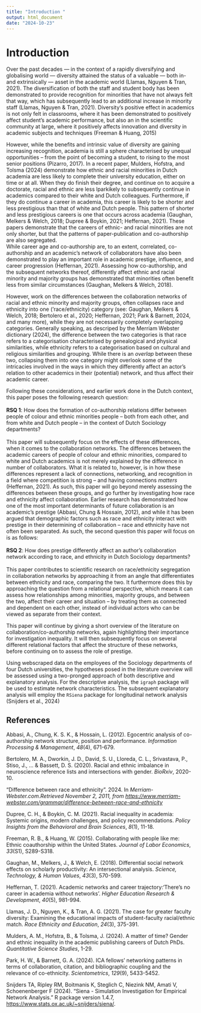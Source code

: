 ```yaml
---
title: "Introduction "
output: html_document
date: "2024-10-23"
---
```


# Introduction

Over the past decades — in the context of a rapidly diversifying and globalising world — diversity attained the status of a valuable — both in- and extrinsically — asset in the academic world (Llamas, Nguyen & Tran, 2021). The diversification of both the staff and student body has been demonstrated to provide recognition for minorities that have not always felt that way, which has subsequently lead to an additional increase in minority staff (Llamas, Nguyen & Tran, 2021). Diversity’s positive effect in academics is not only felt in classrooms, where it has been demonstrated to positively affect student’s academic performance, but also an in the scientific community at large, where it positively affects innovation and diversity in academic subjects and techniques (Freeman & Huang, 2015)

However, while the benefits and intrinsic value of diversity are gaining increasing recognition, academia is still a sphere characterised by unequal opportunities – from the point of becoming a student, to rising to the most senior positions (Pizarro, 2017). In a recent paper, Mulders, Hofstra, and Tolsma (2024) demonstrate how ethnic and racial minorities in Dutch academia are less likely to complete their university education, either on time or at all. When they do finish their degree, and continue on to acquire a doctorate, racial and ethnic are less lparkikely to subsequently continue in academics compared to their white and Dutch colleagues. Furthermore, if they do continue a career in academia, this career is likely to be shorter and less prestigious than that of white and Dutch people. This pattern of shorter and less prestigious careers is one that occurs across academia (Gaughan, Melkers & Welch, 2018; Dupree & Boykin, 2021; Heffernan, 2021). These papers demonstrate that the careers of ethnic- and racial minorities are not only shorter, but that the patterns of paper-publication and co-authorship are also segregated.\
While career age and co-authorship are, to an extent, correlated, co-authorship and an academic's network of collaborators have also been demonstrated to play an important role in academic prestige, influence, and career progression (Heffernan, 2021). Assessing how co-authorship, and the subsequent networks thereof, differently affect ethnic and racial minority and majority groups has demonstrated that minorities often benefit less from similar circumstances (Gaughan, Melkers & Welch, 2018).

However, work on the differences between the collaboration networks of racial and ethnic minority and majority groups, often collapses race and ethnicity into one ('race/ethnicity) category (see: Gaughan, Melkers & Welch, 2018; Bertolero et al., 2020; Heffernan, 2021; Park & Barnett, 2024, and many more), while they are not necessarily completely overlapping categories. Generally speaking, as descriped by the Merriam Webster dictionary (2024), the difference between the two categories is that race refers to a categorisation characterised by genealogical and physical similarities, while ethnicity refers to a categorisation based on cultural and religious similarities and grouping. While there is an *overlap* between these two, collapsing them into one category might overlook some of the intricacies involved in the ways in which they differently affect an actor's relation to other academics in their (potential) network, and thus affect their academic career.

Following these considerations, and earlier work done in the Dutch context, this paper poses the following research question:\
\
**RSQ 1**: How does the formation of co-authorship relations differ between people of colour and ethnic minorities people -- both from each other, and from white and Dutch people -- in the context of Dutch Sociology departments?\
\
This paper will subsequently focus on the effects of these differences, when it comes to the collaboration networks. The differences between the academic careers of people of colour and ethnic minorities, compared to white and Dutch academics is not merely explained by the difference in number of collaborators. What it is related to, however, is in how these differences represent a lack of connections, networking, and recognition in a field where competition is strong -- and having connections *matters* (Heffernan, 2021). As such, this paper will go beyond merely assessing the differences between these groups, and go further by investigating how race and ethnicity affect collaboration. Earlier research has demonstrated how one of the most important determinants of future collaboration is an academic's prestige (Abbasi, Chung & Hossain, 2012), and while it has been argued that demographic factors such as race and ethnicity interact with prestige in their determining of collaboration -- race and ethnicity have not often been separated. As such, the second question this paper will focus on is as follows:\
\
**RSQ 2**: How does prestige differently affect an author's collaboration network according to race, and ethnicity in Dutch Sociology departments?\
\
This paper contributes to scientific research on race/ethnicity segregation in collaboration networks by approaching it from an angle that differentiates between ethnicity and race, comparing the two. It furthermore does this by approaching the question from a relational perspective, which means it can assess how relationships among minorities, majority groups, and between the two, affect their career and situation -- by treating them as connected and dependent on each other, instead of individual actors who can be viewed as separate from their context.

This paper will continue by giving a short overview of the literature on collaboration/co-authorship networks, again highlighting their importance for investigation inequality. It will then subsequently focus on several different relational factors that affect the structure of these networks, before continuing on to assess the role of prestige.

Using webscraped data on the employees of the Sociology departments of four Dutch universities, the hypotheses posed in the literature overview will be assessed using a two-pronged approach of both descriptive and explanatory analysis. For the descriptive analysis, the `igraph` package will be used to estimate network characteristics. The subsequent explanatory analysis will employ the `RSiena` package for longitudinal network analysis (Snijders et al., 2024)

## References

Abbasi, A., Chung, K. S. K., & Hossain, L. (2012). Egocentric analysis of co-authorship network structure, position and performance. *Information Processing & Management*, *48*(4), 671-679.

Bertolero, M. A., Dworkin, J. D., David, S. U., Lloreda, C. L., Srivastava, P., Stiso, J., ... & Bassett, D. S. (2020). Racial and ethnic imbalance in neuroscience reference lists and intersections with gender. *BioRxiv*, 2020-10.

“Difference between race and ethnicity”. 2024. In *Merriam-Webster.com*.*Retrieved November 2, 2011, from <https://www.merriam-webster.com/grammar/difference-between-race-and-ethnicity>*

Dupree, C. H., & Boykin, C. M. (2021). Racial inequality in academia: Systemic origins, modern challenges, and policy recommendations. *Policy Insights from the Behavioral and Brain Sciences*, *8*(1), 11-18.

Freeman, R. B., & Huang, W. (2015). Collaborating with people like me: Ethnic coauthorship within the United States. *Journal of Labor Economics*, *33*(S1), S289-S318.

Gaughan, M., Melkers, J., & Welch, E. (2018). Differential social network effects on scholarly productivity: An intersectional analysis. *Science, Technology, & Human Values*, *43*(3), 570-599.

Heffernan, T. (2021). Academic networks and career trajectory:‘There’s no career in academia without networks’. *Higher Education Research & Development*, *40*(5), 981-994.

Llamas, J. D., Nguyen, K., & Tran, A. G. (2021). The case for greater faculty diversity: Examining the educational impacts of student-faculty racial/ethnic match. *Race Ethnicity and Education*, *24*(3), 375-391.

Mulders, A. M., Hofstra, B., & Tolsma, J. (2024). A matter of time? Gender and ethnic inequality in the academic publishing careers of Dutch PhDs. *Quantitative Science Studies*, 1-29.

Park, H. W., & Barnett, G. A. (2024). ICA fellows’ networking patterns in terms of collaboration, citation, and bibliographic coupling and the relevance of co-ethnicity. *Scientometrics*, *129*(9), 5433-5452.

Snijders TA, Ripley RM, Boitmanis K, Steglich C, Niezink NM, Amati V, Schoenenberger F (2024). “Siena - Simulation Investigation for Empirical Network Analysis.” R package version 1.4.7, <https://www.stats.ox.ac.uk/~snijders/siena/>.
